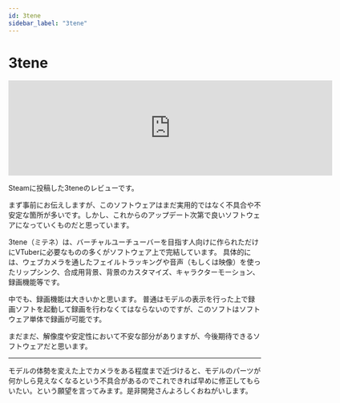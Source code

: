 ```yaml
---
id: 3tene
sidebar_label: "3tene"
---
```


# 3tene

<iframe src="https://store.steampowered.com/widget/871170/" frameborder="0" width="646" height="190"></iframe>

Steamに投稿した3teneのレビューです。

まず事前にお伝えしますが、このソフトウェアはまだ実用的ではなく不具合や不安定な箇所が多いです。しかし、これからのアップデート次第で良いソフトウェアになっていくものだと思っています。

3tene（ミテネ）は、バーチャルユーチューバーを目指す人向けに作られただけにVTuberに必要なものの多くがソフトウェア上で完結しています。
具体的には、ウェブカメラを通したフェイルトラッキングや音声（もしくは映像）を使ったリップシンク、合成用背景、背景のカスタマイズ、キャラクターモーション、録画機能等です。

中でも、録画機能は大きいかと思います。
普通はモデルの表示を行った上で録画ソフトを起動して録画を行わなくてはならないのですが、このソフトはソフトウェア単体で録画が可能です。

まだまだ、解像度や安定性において不安な部分がありますが、今後期待できるソフトウェアだと思います。

---

モデルの体勢を変えた上でカメラをある程度まで近づけると、モデルのパーツが何かしら見えなくなるという不具合があるのでこれできれば早めに修正してもらいたい。という願望を言ってみます。是非開発さんよろしくおねがいします。
